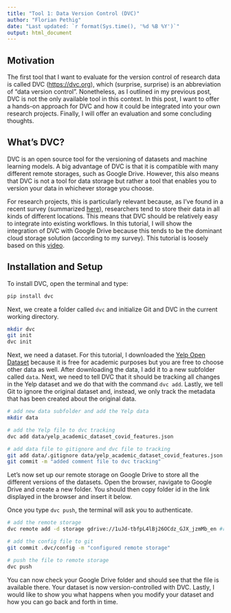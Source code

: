 ```yaml
---
title: "Tool 1: Data Version Control (DVC)"
author: "Florian Pethig"
date: "Last updated: `r format(Sys.time(), '%d %B %Y')`"
output: html_document
---
```


## Motivation

The first tool that I want to evaluate for the version control of research data is called DVC ([https://dvc.org](https://dvc.org)), which (surprise, surprise) is an abbreviation of "data version control". Nonetheless, as I outlined in my previous post, DVC is not the only available tool in this context. In this post, I want to offer a hands-on approach for DVC and how it could be integrated into your own research projects. Finally, I will offer an evaluation and some concluding thoughts.

## What's DVC?

DVC is an open source tool for the versioning of datasets and machine learning models. A big advantage of DVC is that it is compatible with many different remote storages, such as Google Drive. However, this also means that DVC is not a tool for data storage but rather a tool that enables you to version your data in whichever storage you choose. 

For research projects, this is particularly relevant because, as I've found in a recent survey (summarized [here](https://de.wikiversity.org/wiki/Wikiversity:Fellow-Programm_Freies_Wissen/Einreichungen/Data_Version_Control:_Best_Practice_for_Reproducible,_Shareable_Science%3F/Book)), researchers tend to store their data in all kinds of different locations. This means that DVC should be relatively easy to integrate into existing workflows. In this tutorial, I will show the integration of DVC with Google Drive because this tends to be the dominant cloud storage solution (according to my survey). This tutorial is loosely based on this [video](https://www.youtube.com/watch?v=kLKBcPonMYw).

## Installation and Setup

To install DVC, open the terminal and type:

```bash
pip install dvc
```

Next, we create a folder called `dvc` and initialize Git and DVC in the current working directory.

```bash
mkdir dvc
git init
dvc init
```

Next, we need a dataset. For this tutorial, I downloaded the [Yelp Open Dataset](https://www.yelp.com/dataset) because it is free for academic purposes but you are free to choose other data as well. After downloading the data, I add it to a new subfolder called `data`. Next, we need to tell DVC that it should be tracking all changes in the Yelp dataset and we do that with the command `dvc add`. Lastly, we tell Git to ignore the original dataset and, instead, we only track the metadata that has been created about the original data. 

```bash
# add new data subfolder and add the Yelp data
mkdir data

# add the Yelp file to dvc tracking
dvc add data/yelp_academic_dataset_covid_features.json

# add data file to gitignore and dvc file to tracking
git add data/.gitignore data/yelp_academic_dataset_covid_features.json.dvc
git commit -m "added comment file to dvc tracking"
```

Let's now set up our remote storage on Google Drive to store all the different versions of the datasets. Open the browser, navigate to Google Drive and create a new folder. You should then copy folder id in the link displayed in the browser and insert it below.

Once you type `dvc push`, the terminal will ask you to authenticate.

```bash
# add the remote storage
dvc remote add -d storage gdrive://1uJd-tbfpL4lBj26OCdz_GJX_jzmMb_en #replace with your own id

# add the config file to git
git commit .dvc/config -m "configured remote storage"

# push the file to remote storage
dvc push
```

You can now check your Google Drive folder and should see that the file is available there. Your dataset is now version-controlled with DVC. Lastly, I would like to show you what happens when you modify your dataset and how you can go back and forth in time.

